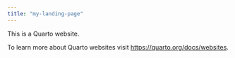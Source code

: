 ```yaml
---
title: "my-landing-page"
---
```


This is a Quarto website.

To learn more about Quarto websites visit <https://quarto.org/docs/websites>.
